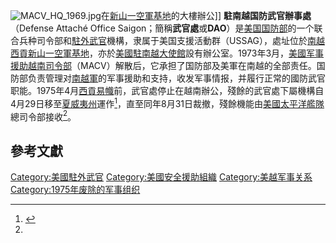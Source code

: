 {{Rewrite|time=2020-08-15T04:53:11+00:00}}
{{Expand language|en|time=2020-08-15T04:53:11+00:00}}
[[File:MACV_HQ_1969.jpg|thumb]]在[[新山一空軍基地|新山一空軍基地]]的大樓辦公]]
'''駐南越国防武官辦事處'''（Defense Attaché Office Saigon；簡稱'''武官處'''或'''DAO'''）是[[美国国防部|美国国防部]]的一个联合兵种司令部和[[駐外武官|駐外武官]]機構，隶属于美国支援活動群（USSAG），處址位於[[南越|南越]][[胡志明市|西貢]][[新山一空軍基地|新山一空軍基地]]，亦於[[美國駐南越大使館|美國駐南越大使館]]設有辦公室。1973年3月，[[美國军事援助越南司令部|美國军事援助越南司令部]]（MACV）解散后，它承担了国防部及美軍在南越的全部责任。国防部负责管理对[[南越軍|南越軍]]的军事援助和支持，收发军事情报，并履行正常的國防武官职能。1975年4月[[430事件|西貢易幟]]前，武官處停止在越南辦公，殘餘的武官處下屬機構自4月29日移至[[夏威夷州|夏威夷州]]{{Link-en|沙夫特堡|Fort Shafter}}運作<ref name=CINCPAC75>{{cite web|url=https://nautilus.org/wp-content/uploads/2011/12/c_seventyfive.pdf|title=CINCPAC Command History 1975|publisher=Commander in Chief Pacific|date=7 October 1976|accessdate=13 May 2019 |archiveurl=https://web.archive.org/web/20190513103117/https://nautilus.org/wp-content/uploads/2011/12/c_seventyfive.pdf |archivedate=13 May 2019}}{{PD-notice}}</ref>{{rp|37}}，直至同年8月31日裁撤，殘餘機能由[[美國太平洋艦隊|美國太平洋艦隊]]總司令部接收<ref name=CINCPAC75/>{{rp|39}}。
== 參考文獻 ==
{{Reflist}}
[[Category:美國駐外武官|Category:美國駐外武官]]
[[Category:美國安全援助組織|Category:美國安全援助組織]]
[[Category:美越军事关系|Category:美越军事关系]]
[[Category:1975年废除的军事组织|Category:1975年废除的军事组织]]